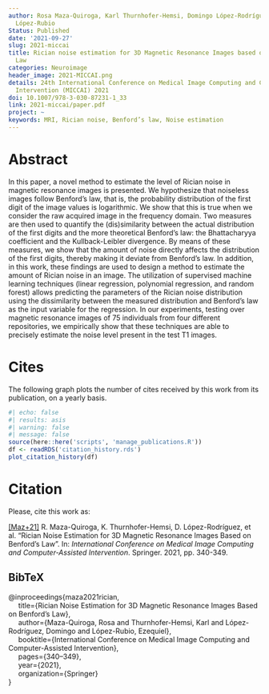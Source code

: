 ```yaml
---
author: Rosa Maza-Quiroga, Karl Thurnhofer-Hemsi, Domingo López-Rodríguez, Ezequiel
  López-Rubio
Status: Published
date: '2021-09-27'
slug: 2021-miccai
title: Rician noise estimation for 3D Magnetic Resonance Images based on Benford's
  Law
categories: Neuroimage
header_image: 2021-MICCAI.png
details: 24th International Conference on Medical Image Computing and Computer Assisted
  Intervention (MICCAI) 2021
doi: 10.1007/978-3-030-87231-1_33
link: 2021-miccai/paper.pdf
project: ~
keywords: MRI, Rician noise, Benford’s law, Noise estimation
---
```



# Abstract


In this paper, a novel method to estimate the level of Rician noise in magnetic resonance images is presented.  We hypothesize that noiseless images follow Benford's law, that is, the probability distribution of the first digit of the image values is logarithmic. We show that this is true when we consider the raw acquired image in the frequency domain. Two measures are then used to quantify the (dis)similarity between the actual distribution of the first digits and the more theoretical Benford's law: the Bhattacharyya coefficient and the Kullback-Leibler divergence. By means of these measures, we show that the amount of noise directly affects the distribution of the first digits, thereby making it deviate from Benford's law. In addition, in this work, these findings are used to design a method to estimate the amount of Rician noise in an image. The utilization of supervised machine learning techniques (linear regression, polynomial regression, and random forest) allows predicting the parameters of the Rician noise distribution using the dissimilarity between the measured distribution and Benford's law as the input variable for the regression. In our experiments, testing over magnetic resonance images of 75 individuals from four different repositories, we empirically show that these techniques are able to precisely estimate the noise level present in the test T1 images. 





# Cites

The following graph plots the number of cites received by this work from its publication, on a yearly basis.

```r
#| echo: false
#| results: asis
#| warning: false
#| message: false
source(here::here('scripts', 'manage_publications.R'))
df <- readRDS('citation_history.rds')
plot_citation_history(df)
```


# Citation
Please, cite this work as:


<a name=bib-maza2021rician></a>[[Maz+21]](#cite-maza2021rician) R. Maza-Quiroga, K. Thurnhofer-Hemsi, D. López-Rodríguez, et al. “Rician Noise Estimation for 3D Magnetic Resonance Images Based on Benford’s Law”. In: _International Conference on Medical Image Computing and Computer-Assisted Intervention_. Springer. 2021, pp. 340-349.

::: {.callout-note appearance="minimal" collapse=true}

## BibTeX

@inproceedings{maza2021rician,<br>&nbsp;&nbsp;&nbsp;&nbsp;  title={Rician Noise Estimation for 3D Magnetic Resonance Images Based on Benford’s Law},<br>&nbsp;&nbsp;&nbsp;&nbsp;  author={Maza-Quiroga, Rosa and Thurnhofer-Hemsi, Karl and López-Rodríguez, Domingo and López-Rubio, Ezequiel},<br>&nbsp;&nbsp;&nbsp;&nbsp;  booktitle={International Conference on Medical Image Computing and Computer-Assisted Intervention},<br>&nbsp;&nbsp;&nbsp;&nbsp;  pages={340--349},<br>&nbsp;&nbsp;&nbsp;&nbsp;  year={2021},<br>&nbsp;&nbsp;&nbsp;&nbsp;  organization={Springer}<br>}

:::


